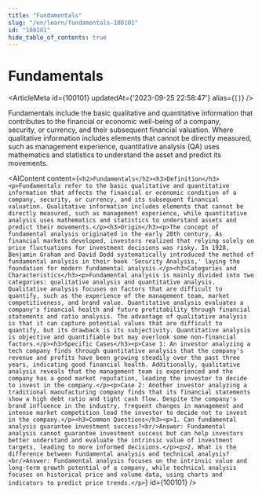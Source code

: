 ```yaml
---
title: "Fundamentals"
slug: "/en/learn/fundamentals-100101"
id: "100101"
hide_table_of_contents: true
---
```



# Fundamentals

<ArticleMeta id={100101} updatedAt={'2023-09-25 22:58:47'} alias={`[]`} />
<div className='border-solid border-b border-t-0 my-4 border-[var(--ifm-color-gray-300)]' />

Fundamentals include the basic qualitative and quantitative information that contributes to the financial or economic well-being of a company, security, or currency, and their subsequent financial valuation. Where qualitative information includes elements that cannot be directly measured, such as management experience, quantitative analysis (QA) uses mathematics and statistics to understand the asset and predict its movements.

<AIContent content={`<h2>Fundamentals</h2><h3>Definition</h3><p>Fundamentals refer to the basic qualitative and quantitative information that affects the financial or economic condition of a company, security, or currency, and its subsequent financial valuation. Qualitative information includes elements that cannot be directly measured, such as management experience, while quantitative analysis uses mathematics and statistics to understand assets and predict their movements.</p><h3>Origin</h3><p>The concept of fundamental analysis originated in the early 20th century. As financial markets developed, investors realized that relying solely on price fluctuations for investment decisions was risky. In 1928, Benjamin Graham and David Dodd systematically introduced the method of fundamental analysis in their book 'Security Analysis,' laying the foundation for modern fundamental analysis.</p><h3>Categories and Characteristics</h3><p>Fundamental analysis is mainly divided into two categories: qualitative analysis and quantitative analysis. Qualitative analysis focuses on factors that are difficult to quantify, such as the experience of the management team, market competitiveness, and brand value. Quantitative analysis evaluates a company's financial health and future profitability through financial statements and ratio analysis. The advantage of qualitative analysis is that it can capture potential values that are difficult to quantify, but its drawback is its subjectivity. Quantitative analysis is objective and quantifiable but may overlook some non-financial factors.</p><h3>Specific Cases</h3><p>Case 1: An investor analyzing a tech company finds through quantitative analysis that the company's revenue and profits have been growing steadily over the past three years, indicating good financial health. Additionally, qualitative analysis reveals that the management team is experienced and the company has a good market reputation, leading the investor to decide to invest in the company.</p><p>Case 2: Another investor analyzing a traditional manufacturing company finds that its financial statements show a high debt ratio and tight cash flow. Despite the company's brand influence in the industry, frequent changes in management and intense market competition lead the investor to decide not to invest in the company.</p><h3>Common Questions</h3><p>1. Can fundamental analysis guarantee investment success?<br/>Answer: Fundamental analysis cannot guarantee investment success but can help investors better understand and evaluate the intrinsic value of investment targets, leading to more informed decisions.</p><p>2. What is the difference between fundamental analysis and technical analysis?<br/>Answer: Fundamental analysis focuses on the intrinsic value and long-term growth potential of a company, while technical analysis focuses on historical price and volume data, using charts and indicators to predict price trends.</p>`} id={100101} />
